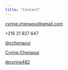 ```yaml
---
title: "Contact"
---
```

<i class="fa fa-envelope" aria-hidden="true"></i> <cyrine.chenaoui@gmail.com>


<i class="fa fa-envelope" aria-hidden="true"></i> +216 21 827 647 


<i class="fa fa-twitter" aria-hidden="true"></i> [@cchenaoui](https://twitter.com/CChenaoui)


<i class="fa fa-linkedin" aria-hidden="true"></i> [Cyrine Chenaoui](https://www.linkedin.com/in/cyrinechenaoui/)

<i class="fa fa-github" aria-hidden="true"></i> [@cyrine482](https://github.com/cyrine482)
 